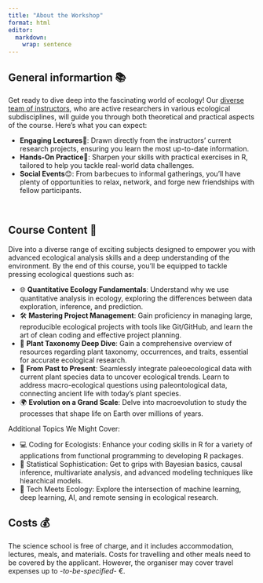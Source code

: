 ```yaml
---
title: "About the Workshop"
format: html
editor: 
  markdown: 
    wrap: sentence
---
```


## General informartion 📚
Get ready to dive deep into the fascinating world of ecology! Our [diverse team of instructors](team.qmd), who are active researchers in various ecological subdisciplines, will guide you through both theoretical and practical aspects of the course. Here's what you can expect:

* **Engaging Lectures**🔬: Drawn directly from the instructors' current research projects, ensuring you learn the most up-to-date information.
* **Hands-On Practice**🤝: Sharpen your skills with practical exercises in R, tailored to help you tackle real-world data challenges.
* **Social Events**😊: From barbecues to informal gatherings, you'll have plenty of opportunities to relax, network, and forge new friendships with fellow participants. 

<br>

::: {.callout-tip}
## Course Content 🎯

Dive into a diverse range of exciting subjects designed to empower you with advanced ecological analysis skills and a deep understanding of the environment. By the end of this course, you'll be equipped to tackle pressing ecological questions such as:

* 🌐 **Quantitative Ecology Fundamentals**: Understand why we use quantitative analysis in ecology, exploring the differences between data exploration, inference, and prediction.
* 🛠️ **Mastering Project Management**: Gain proficiency in managing large, reproducible ecological projects with tools like Git/GitHub, and learn the art of clean coding and effective project planning.
* 🌿 **Plant Taxonomy Deep Dive**: Gain a comprehensive overview of resources regarding plant taxonomy, occurrences, and traits, essential for accurate ecological research.
* 🌱 **From Past to Present**: Seamlessly integrate paleoecological data with current plant species data to uncover ecological trends. Learn to address macro-ecological questions using paleontological data, connecting ancient life with today's plant species.
* 🌍 **Evolution on a Grand Scale**: Delve into macroevolution to study the processes that shape life on Earth over millions of years.
:::

Additional Topics We Might Cover:

* 💻 Coding for Ecologists: Enhance your coding skills in R for a variety of applications from functional programming to developing R packages.
* 🎲 Statistical Sophistication: Get to grips with Bayesian basics, causal inference, multivariate analysis, and advanced modeling techniques like hiearchical models.
* 🤖 Tech Meets Ecology: Explore the intersection of machine learning, deep learning, AI, and remote sensing in ecological research.

## Costs 💰
The science school is free of charge, and it includes accommodation, lectures, meals, and materials. Costs for travelling and other meals need to be covered by the applicant. However, the organiser may cover travel expenses up to *-to-be-specified-* €.